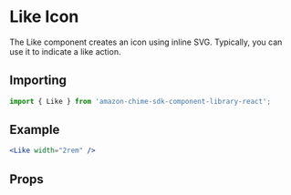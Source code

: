

# Like Icon

The Like component creates an icon using inline SVG. Typically, you can use it to indicate a like action.

## Importing

```javascript
import { Like } from 'amazon-chime-sdk-component-library-react';
```

## Example

<ThemeProvider theme={lightTheme}>
  <Preview>
    <Like width="2rem" />
  </Preview>
</ThemeProvider>

```jsx
<Like width="2rem" />
```

## Props

<Props of={Like} />
